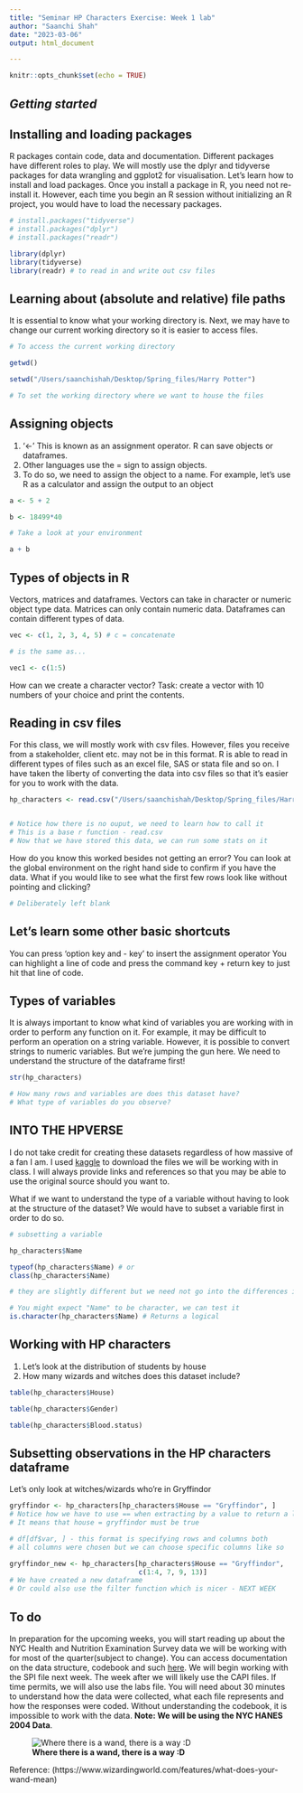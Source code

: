 ```yaml
---
title: "Seminar HP Characters Exercise: Week 1 lab"
author: "Saanchi Shah"
date: "2023-03-06"
output: html_document

---
```


```r
knitr::opts_chunk$set(echo = TRUE)
```


## _Getting started_

## Installing and loading packages
R packages contain code, data and documentation. Different packages have different roles to play. We will mostly use the dplyr and tidyverse packages for data wrangling and ggplot2 for visualisation. Let's learn how to install and load packages. Once you install a package in R, you need not re-install it. However, each time you begin an R session without initializing an R project, you would have to load the necessary packages.

```r
# install.packages("tidyverse")
# install.packages("dplyr")
# install.packages("readr")

library(dplyr)
library(tidyverse)
library(readr) # to read in and write out csv files

```


## Learning about (absolute and relative) file paths
It is essential to know what your working directory is. Next, we may have to change our current working directory so it is easier to access files.

```r
# To access the current working directory

getwd()

setwd("/Users/saanchishah/Desktop/Spring_files/Harry Potter")

# To set the working directory where we want to house the files

```

## Assigning objects

1. '<-' This is known as an assignment operator. R can save objects or dataframes.
2. Other languages use the = sign to assign objects. 
3. To do so, we need to assign the object to a name. For example, let's use R as a calculator and assign the output to an object

```r
a <- 5 + 2

b <- 18499*40

# Take a look at your environment

a + b

```

## Types of objects in R
Vectors, matrices and dataframes. Vectors can take in character or numeric object type data.
Matrices can only contain numeric data. Dataframes can contain different types of data. 

```r
vec <- c(1, 2, 3, 4, 5) # c = concatenate

# is the same as...

vec1 <- c(1:5)

```

How can we create a character vector? Task: create a vector with 10 numbers of your choice and print the contents.


## Reading in csv files
For this class, we will mostly work with csv files. However, files you receive from a stakeholder, client etc. may not be in this format. R is able to read in different types of files such as an excel file, SAS or stata file and so on. I have taken the liberty of converting the data into csv files so that it's easier for you to work with the data.

```r

hp_characters <- read.csv("/Users/saanchishah/Desktop/Spring_files/Harry Potter/Characters.csv", sep = ";")


# Notice how there is no ouput, we need to learn how to call it
# This is a base r function - read.csv
# Now that we have stored this data, we can run some stats on it 

```
How do you know this worked besides not getting an error? You can look at the global environment on the right hand side to confirm if you have the data. What if you would like to see what the first few rows look like without pointing and clicking?

```r

# Deliberately left blank

```


## Let's learn some other basic shortcuts
You can press 'option key and - key' to insert the assignment operator
You can highlight a line of code and press the command key + return key to just hit that line of code.

## Types of variables
It is always important to know what kind of variables you are working with in order to perform any function on it. For example, it may be difficult to perform an operation on a string variable. However,  it is possible to convert strings to numeric variables. But we're jumping the gun here. We need to understand the structure of the dataframe first!
```r

str(hp_characters)

# How many rows and variables are does this dataset have?
# What type of variables do you observe?

```

## **INTO THE HPVERSE**
I do not take credit for creating these datasets regardless of how massive of a fan I am. I used [kaggle](https://www.kaggle.com/datasets/gulsahdemiryurek/harry-potter-dataset) to download the files we will be working with in class. I will always provide links and references so that you may be able to use the original source should you want to.


What if we want to understand the type of a variable without having to look at the structure of the dataset?
We would have to subset a variable first in order to do so.
```r
# subsetting a variable

hp_characters$Name

typeof(hp_characters$Name) # or
class(hp_characters$Name) 

# they are slightly different but we need not go into the differences in this class

# You might expect "Name" to be character, we can test it
is.character(hp_characters$Name) # Returns a logical

```


## Working with HP characters
1. Let's look at the distribution of students by house
2. How many wizards and witches does this dataset include?

```r
table(hp_characters$House)

table(hp_characters$Gender)

table(hp_characters$Blood.status)

```


## Subsetting observations in the HP characters dataframe

Let's only look at witches/wizards who're in Gryffindor
```r

gryffindor <- hp_characters[hp_characters$House == "Gryffindor", ]
# Notice how we have to use == when extracting by a value to return a logical
# It means that house = gryffindor must be true 

# df[df$var, ] - this format is specifying rows and columns both
# all columns were chosen but we can choose specific columns like so

gryffindor_new <- hp_characters[hp_characters$House == "Gryffindor", 
                                c(1:4, 7, 9, 13)] 
# We have created a new dataframe
# Or could also use the filter function which is nicer - NEXT WEEK

```

## To do

In preparation for the upcoming weeks, you will start reading up about the NYC Health and Nutrition Examination Survey data we will be working with for most of the quarter(subject to change). You can access documentation on the data structure, codebook and such [here](https://www.nyc.gov/site/doh/data/data-sets/new-york-city-health-and-nutrition-examination-survey-documentation.page). We will begin working with the SPI file next week. The week after we will likely use the CAPI files. If time permits, we will also use the labs file. You will need about 30 minutes to understand how the data were collected, what each file represents and how the responses were coded. Without understanding the codebook, it is impossible to work with the data. **Note: We will be using the NYC HANES 2004 Data**.

![**Where there is a wand, there is a way :D **](/Users/saanchishah/Desktop/Spring_files/Harry Potter/images.jpeg)

Reference: (https://www.wizardingworld.com/features/what-does-your-wand-mean)

